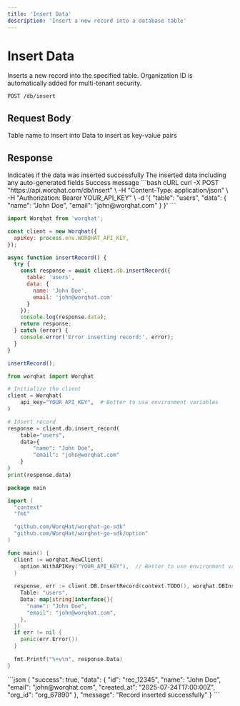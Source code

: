 ```yaml
---
title: 'Insert Data'
description: 'Insert a new record into a database table'
---
```


# Insert Data

Inserts a new record into the specified table. Organization ID is automatically added for multi-tenant security.

```endpoint
POST /db/insert
```

## Request Body

<ParamField body="table" type="string" required>
  Table name to insert into
</ParamField>

<ParamField body="data" type="object" required>
  Data to insert as key-value pairs
</ParamField>

## Response

<ResponseField name="success" type="boolean">
  Indicates if the data was inserted successfully
</ResponseField>

<ResponseField name="data" type="object">
  The inserted data including any auto-generated fields
</ResponseField>

<ResponseField name="message" type="string">
  Success message
</ResponseField>

<RequestExample>
```bash cURL
curl -X POST "https://api.worqhat.com/db/insert" \
  -H "Content-Type: application/json" \
  -H "Authorization: Bearer YOUR_API_KEY" \
  -d '{
    "table": "users",
    "data": {
      "name": "John Doe",
      "email": "john@worqhat.com"
    }
  }'
```

```javascript Node.js
import Worqhat from 'worqhat';

const client = new Worqhat({
  apiKey: process.env.WORQHAT_API_KEY,
});

async function insertRecord() {
  try {
    const response = await client.db.insertRecord({
      table: 'users',
      data: {
        name: 'John Doe',
        email: 'john@worqhat.com'
      }
    });
    console.log(response.data);
    return response;
  } catch (error) {
    console.error('Error inserting record:', error);
  }
}

insertRecord();
```

```python Python
from worqhat import Worqhat

# Initialize the client
client = Worqhat(
    api_key="YOUR_API_KEY",  # Better to use environment variables
)

# Insert record
response = client.db.insert_record(
    table="users",
    data={
        "name": "John Doe",
        "email": "john@worqhat.com"
    }
)
print(response.data)
```

```go Go
package main

import (
  "context"
  "fmt"

  "github.com/WorqHat/worqhat-go-sdk"
  "github.com/WorqHat/worqhat-go-sdk/option"
)

func main() {
  client := worqhat.NewClient(
    option.WithAPIKey("YOUR_API_KEY"),  // Better to use environment variables
  )
  
  response, err := client.DB.InsertRecord(context.TODO(), worqhat.DBInsertRecordParams{
    Table: "users",
    Data: map[string]interface{}{
      "name": "John Doe",
      "email": "john@worqhat.com",
    },
  })
  if err != nil {
    panic(err.Error())
  }
  
  fmt.Printf("%+v\n", response.Data)
}
```
</RequestExample>

<ResponseExample>
```json
{
  "success": true,
  "data": {
    "id": "rec_12345",
    "name": "John Doe",
    "email": "john@worqhat.com",
    "created_at": "2025-07-24T17:00:00Z",
    "org_id": "org_67890"
  },
  "message": "Record inserted successfully"
}
```
</ResponseExample>
